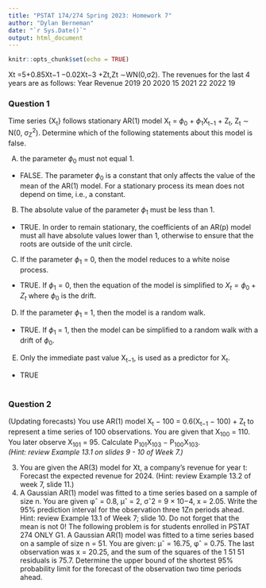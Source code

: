 ```yaml
---
title: "PSTAT 174/274 Spring 2023: Homework 7"
author: "Dylan Berneman"
date: "`r Sys.Date()`"
output: html_document
---
```


```r
knitr::opts_chunk$set(echo = TRUE)
```

Xt =5+0.85Xt−1 −0.02Xt−3 +Zt,Zt ∼WN(0,σ2). The revenues for the last 4 years are as follows:
Year Revenue 2019 20 2020 15 2021 22 2022 19

### Question 1
Time series {X~t~} follows stationary AR(1) model X~t~ = $\phi_0$ + $\phi_1$X~t−1~ + Z~t~, Z~t~ ∼ N(0, σ~Z~^2^). Determine which of the following statements about this model is false.\

  (A) the parameter $\phi_0$ must not equal 1.\
  
  - FALSE. The parameter $\phi_0$ is a constant that only affects the value of the mean of the AR(1) model. For a stationary process its mean does not depend on time, i.e., a constant.\
  
  (B) The absolute value of the parameter $\phi_1$ must be less than 1.\
  
  - TRUE. In order to remain stationary, the coefficients of an AR(p) model must all have absolute values lower than 1, otherwise to ensure that the roots are outside of the unit circle.\
  
  (C) If the parameter $\phi_1$ = 0, then the model reduces to a white noise process.\
  
  - TRUE. If $\phi_1=0$, then the equation of the model is simplified to $X_t=\phi_0+Z_t$ where $\phi_0$ is the drift.\
  
  (D) If the parameter $\phi_1$ = 1, then the model is a random walk.\
  
  - TRUE. If $\phi_1$ = 1, then the model can be simplified to a random walk with a drift of $\phi_0$.\
  
  (E) Only the immediate past value X~t−1~, is used as a predictor for X~t~.\
  
  - TRUE\
\
  
### Question 2
(Updating forecasts) You use AR(1) model X~t~ − 100 = 0.6(X~t−1~ − 100) + Z~t~ to represent a time series of 100 observations. You are given that X~100~ = 110. You later observe X~101~ = 95. Calculate P~101~X~103~ − P~100~X~103~.\
*(Hint: review Example 13.1 on slides 9 - 10 of Week 7.)*\


3. You are given the AR(3) model for Xt, a company’s revenue for year t:
    Forecast the expected revenue for 2024. (Hint: review Example 13.2 of week 7, slide 11.)
4. A Gaussian AR(1) model was fitted to a time series based on a sample of size n. You are given
φˆ = 0.8, μˆ = 2, σˆ2 = 9 × 10−4, x = 2.05. Write the 95% prediction interval for the observation three 1Zn
periods ahead.
Hint: review Example 13.1 of Week 7; slide 10. Do not forget that the mean is not 0!
The following problem is for students enrolled in PSTAT 274 ONLY
G1. A Gaussian AR(1) model was fitted to a time series based on a sample of size n = 51. You are given: μˆ = 16.75, φˆ = 0.75. The last observation was x = 20.25, and the sum of the squares of the
 1 51
51 residuals is 75.7. Determine the upper bound of the shortest 95% probability limit for the forecast of the observation two time periods ahead.
